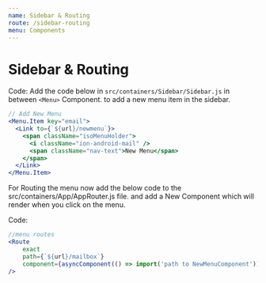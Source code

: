 ```yaml
---
name: Sidebar & Routing
route: /sidebar-routing
menu: Components
---
```


# Sidebar & Routing

Code: Add the code below in `src/containers/Sidebar/Sidebar.js` in between `<Menu>` Component. to add a new menu item in the sidebar.

```jsx
// Add New Menu
<Menu.Item key="email">
  <Link to={`${url}/newmenu`}>
    <span className="isoMenuHolder">
      <i className="ion-android-mail" />
      <span className="nav-text">New Menu</span>
    </span>
  </Link>
</Menu.Item>
```

For Routing the menu now add the below code to the src/containers/App/AppRouter.js file. and add a New Component which will render when you click on the menu.

Code:

```jsx
//menu routes
<Route
    exact
    path={`${url}/mailbox`}
    component={asyncComponent(() => import('path to NewMenuComponent'))}
/>
```